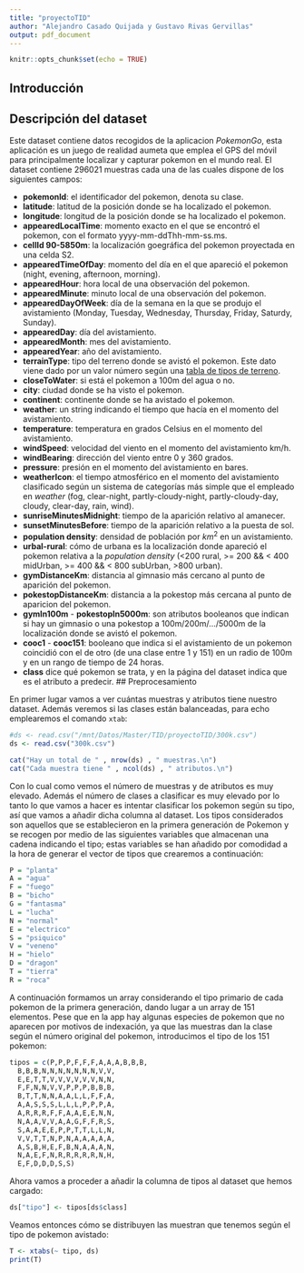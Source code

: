 ```yaml
---
title: "proyectoTID"
author: "Alejandro Casado Quijada y Gustavo Rivas Gervillas"
output: pdf_document
---
```


```r
knitr::opts_chunk$set(echo = TRUE)
```

## Introducción

## Descripción del dataset

Este dataset contiene datos recogidos de la aplicacion *PokemonGo*, esta aplicación es un juego de realidad aumeta que emplea el GPS del móvil para principalmente localizar y capturar pokemon en el mundo real. El dataset contiene 296021 muestras cada una de las cuales dispone de los siguientes campos:

* **pokemonId**: el identificador del pokemon, denota su clase.
* **latitude**: latitud de la posición donde se ha localizado el pokemon.
* **longitude**: longitud de la posición donde se ha localizado el pokemon.
* **appearedLocalTime**: momento exacto en el que se encontró el pokemon, con el formato yyyy-mm-ddThh-mm-ss.ms.
* **cellId 90-5850m**: la localización goegráfica del pokemon proyectada en una celda S2.
* **appearedTimeOfDay**: momento del día en el que apareció el pokemon (night, evening, afternoon, morning).
* **appearedHour**: hora local de una observación del pokemon.
* **appearedMinute**: minuto local de una observación del pokemon.
* **appearedDayOfWeek**: día de la semana en la que se produjo el avistamiento (Monday, Tuesday, Wednesday, Thursday, Friday, Saturdy, Sunday).
* **appearedDay**: día del avistamiento.
* **appearedMonth**: mes del avistamiento.
* **appearedYear**: año del avistamiento.
* **terrainType**: tipo del terreno donde se avistó el pokemon. Este dato viene dado por un valor número según una [tabla de tipos de terreno](http://glcf.umd.edu/data/lc/).
* **closeToWater**: si está el pokemon a 100m del agua o no.
* **city**: ciudad donde se ha visto el pokemon.
* **continent**: continente donde se ha avistado el pokemon.
* **weather**: un string indicando el tiempo que hacía en el momento del avistamiento.
* **temperature**: temperatura en grados Celsius en el momento del avistamiento.
* **windSpeed**: velocidad del viento en el momento del avistamiento km/h.
* **windBearing**: dirección del viento entre 0 y 360 grados.
* **pressure**: presión en el momento del avistamiento en bares.
* **weatherIcon**: el tiempo atmosférico en el momento del avistamiento clasificado según un sistema de categorías más simple que el empleado en *weather* (fog, clear-night, partly-cloudy-night, partly-cloudy-day, cloudy, clear-day, rain, wind).
* **sunriseMinutesMidnight**: tiempo de la aparición relativo al amanecer.
* **sunsetMinutesBefore**: tiempo de la aparición relativo a la puesta de sol.
* **population density**: densidad de población por $km^2$ en un avistamiento.
* **urbal-rural**: cómo de urbana es la localización donde apareció el pokemon relativa a la *population density* (<200 rural, >= 200 && < 400 midUrban, >= 400 && < 800 subUrban, >800 urban).
* **gymDistanceKm**: distancia al gimnasio más cercano al punto de aparición del pokemon.
* **pokestopDistanceKm**: distancia a la pokestop más cercana al punto de aparicion del pokemon.
* **gymIn100m** - **pokestopIn5000m**: son atributos booleanos que indican si hay un gimnasio o una pokestop a 100m/200m/.../5000m de la localización donde se avistó el pokemon.
* **cooc1** - **cooc151**: booleano que indica si el avistamiento de un pokemon coincidió con el de otro (de una clase entre 1 y 151) en un radio de 100m y en un rango de tiempo de 24 horas.
* **class** dice qué pokemon se trata, y en la página del dataset indica que es el atributo a predecir.
## Preprocesamiento

En primer lugar vamos a ver cuántas muestras y atributos tiene nuestro dataset. Además veremos si las clases están balanceadas, para echo emplearemos el comando `xtab`:

```r
#ds <- read.csv("/mnt/Datos/Master/TID/proyectoTID/300k.csv")
ds <- read.csv("300k.csv")
```

```r
cat("Hay un total de " , nrow(ds) , " muestras.\n")
cat("Cada muestra tiene " , ncol(ds) , " atributos.\n")
```

Con lo cual como vemos el número de muestras y de atributos es muy elevado. Además el número de clases a clasificar es muy elevado por lo tanto lo que vamos a hacer es intentar clasificar los pokemon según su tipo, así que vamos a añadir dicha columna al dataset. Los tipos considerados son aquellos que se establecieron en la primera generación de Pokemon y se recogen por medio de las siguientes variables que almacenan una cadena indicando el tipo; estas variables se han añadido por comodidad a la hora de generar el vector de tipos que crearemos a continuación:

```r
P = "planta"
A = "agua"
F = "fuego"
B = "bicho"
G = "fantasma"
L = "lucha"
N = "normal"
E = "electrico"
S = "psiquico"
V = "veneno"
H = "hielo"
D = "dragon"
T = "tierra"
R = "roca"
```


A continuación formamos un array considerando el tipo primario de cada pokemon de la primera generación, dando lugar a un array de 151 elementos. Pese que en la app hay algunas especies de pokemon que no aparecen por motivos de indexación, ya que las muestras dan la clase según el número original del pokemon, introducimos el tipo de los 151 pokemon:

```r
tipos = c(P,P,P,F,F,F,A,A,A,B,B,B,
  B,B,B,N,N,N,N,N,N,N,V,V,
  E,E,T,T,V,V,V,V,V,V,N,N,
  F,F,N,N,V,V,P,P,P,B,B,B,
  B,T,T,N,N,A,A,L,L,F,F,A,
  A,A,S,S,S,L,L,L,P,P,P,A,
  A,R,R,R,F,F,A,A,E,E,N,N,
  N,A,A,V,V,A,A,G,F,F,R,S,
  S,A,A,E,E,P,P,T,T,L,L,N,
  V,V,T,T,N,P,N,A,A,A,A,A,
  A,S,B,H,E,F,B,N,A,A,A,N,
  N,A,E,F,N,R,R,R,R,R,N,H,
  E,F,D,D,D,S,S)
```

Ahora vamos a proceder a añadir la columna de tipos al dataset que hemos cargado:

```r
ds["tipo"] <- tipos[ds$class]
```

Veamos entonces cómo se distribuyen las muestran que tenemos según el tipo de pokemon avistado:

```r
T <- xtabs(~ tipo, ds)
print(T)
```

